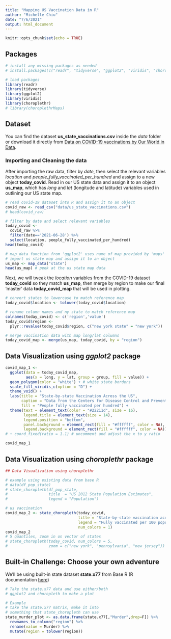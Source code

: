 ```yaml
---
title: "Mapping US Vaccination Data in R"
author: "Michelle Chiu"
date: "7/6/2021"
output: html_document
---
```


```r
knitr::opts_chunk$set(echo = TRUE)
```

## Packages

```r
# install any missing packages as needed
# install.packages(c("readr", "tidyverse", "ggplot2", "viridis", "choroplethr"))

# load packages
library(readr)
library(tidyverse)
library(ggplot2)
library(viridis)
library(choroplethr)
# library(choroplethrMaps)
```

## Dataset

You can find the dataset **us_state_vaccinations.csv** inside the _data_ folder or download it directly from [Data on COVID-19 vaccinations by Our World in Data](https://github.com/owid/covid-19-data).

### Importing and Cleaning the data

After importing the raw data, filter by _date_, then select the relevant variables _location_ and _people_fully_vaccinated_per_hundred_ and assign to a new object **today_covid**.
Read in our US state data and assign it to an object **us_map**, which has _long_ and _lat_ (longitude and latitude) variables used in outlining our US state map.

```r
# read covid-19 dataset into R and assign it to an object
covid_raw <- read_csv("data/us_state_vaccinations.csv")
# head(covid_raw)

# filter by date and select relevant variables
today_covid <- 
  covid_raw %>% 
  filter(date=='2021-06-28') %>% 
  select(location, people_fully_vaccinated_per_hundred)
head(today_covid)

# map_data function from 'ggplot2' uses name of map provided by 'maps' package
# import us state map and assign it to an object
us_map <- map_data("state")
head(us_map) # peek at the us state map data
```

Next, we will tweak the _location_ variables from the COVID-19 dataset **today_covid** so they match **us_map**, then merge by region to make our final 'master' data **today_covid_map** that will be used in plotting.

```r
# convert states to lowercase to match reference map
today_covid$location <- tolower(today_covid$location)

# rename column names and ny state to match reference map
colnames(today_covid) <- c('region','value')
today_covid$region <- 
  plyr::revalue(today_covid$region, c("new york state" = "new york"))

# merge vaccination data with map long/lat columns
today_covid_map <- merge(us_map, today_covid, by = "region")
```

## Data Visualization using _ggplot2_ package

```r
covid_map_1 <- 
  ggplot(data = today_covid_map, 
         aes(x = long, y = lat, group = group, fill = value)) +
  geom_polygon(color = "white") + # white state borders
  scale_fill_viridis_c(option = "D") +
  theme_void() +
  labs(title = "State-by-state Vaccination Across the US",
       caption = "Data from the Centers for Disease Control and Prevention",
       fill = "People fully vaccinated per hundred") +
  theme(text = element_text(color = "#22211d", size = 16),
        legend.title = element_text(size = 14), 
        legend.position = "bottom",
        panel.background = element_rect(fill = "#ffffff", color = NA),
        legend.background = element_rect(fill = "#ffffff", color = NA)) 
# + coord_fixed(ratio = 1.1) # uncomment and adjust the x to y ratio

covid_map_1
```

## Data Visualization using _choroplethr_ package

```r
## Data Visualization using choroplethr

# example using existing data from base R
# data(df_pop_state)
# state_choropleth(df_pop_state,
#                  title  = "US 2012 State Population Estimates", 
#                  legend = "Population")

# us vaccination
covid_map_2 <- state_choropleth(today_covid,
                                title = "State-by-state vaccination across the US",
                                legend = "Fully vaccinated per 100 population",
                                num_colors = 1)
covid_map_2
# 5 quantiles, zoom in on vector of states
# state_choropleth(today_covid, num_colors = 5,
#                  zoom = c("new york", "pennsylvania", "new jersey"))
```

## Built-in Challenge: Choose your own adventure
We'll be using built-in state dataset **state.x77** from Base R (R documentation [here](https://www.rdocumentation.org/packages/datasets/versions/3.6.2/topics/state))
```r
# Take the state.x77 data and use either/both 
# ggplot2 and choropleth to make a plot

# Example
# take the state.x77 matrix, make it into
# something that state_choropleth can use
state_murder_plot <- as.data.frame(state.x77[,"Murder",drop=F]) %>%
  rownames_to_column("region") %>%
  rename(value = Murder) %>%
  mutate(region = tolower(region))


```